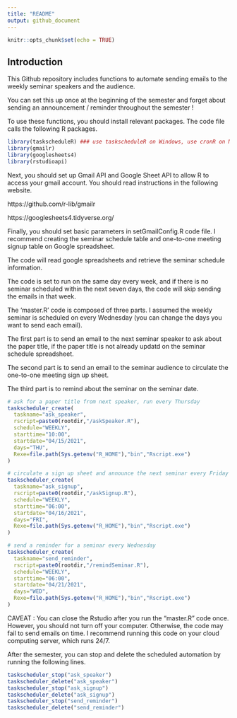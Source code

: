 ```yaml
---
title: "README"
output: github_document
---
```


```r
knitr::opts_chunk$set(echo = TRUE)
```

## Introduction

This Github repository includes functions to automate sending emails to the weekly seminar speakers and the audience. 

You can set this up once at the beginning of the semester and forget about sending an announcement / reminder throughout the semester !


To use these functions, you should install relevant packages. The code file calls the following R packages.

```r
library(taskscheduleR) ### use taskscheduleR on Windows, use cronR on Mac
library(gmailr)
library(googlesheets4)
library(rstudioapi)
```

Next, you should set up Gmail API and Google Sheet API to allow R to access your gmail account. You should read instructions in the following website. 

https://github.com/r-lib/gmailr

https://googlesheets4.tidyverse.org/

Finally, you should set basic parameters in setGmailConfig.R code file.
I recommend creating the seminar schedule table and one-to-one meeting signup table on Google spreadsheet.

The code will read google spreadsheets and retrieve the seminar schedule information.

The code is set to run on the same day every week, and if there is no seminar scheduled within the next seven days, the code will skip sending the emails in that week.

The 'master.R' code is composed of three parts. I assumed the weekly seminar is scheduled on every Wednesday (you can change the days you want to send each email).

The first part is to send an email to the next seminar speaker to ask about the paper title, if the paper title is not already updatd on the seminar schedule spreadsheet.

The second part is to send an email to the seminar audience to circulate the one-to-one meeting sign up sheet.

The third part is to remind about the seminar on the seminar date.

```r

# ask for a paper title from next speaker, run every Thursday
taskscheduler_create(
  taskname="ask_speaker",
  rscript=paste0(rootdir,"/askSpeaker.R"),
  schedule="WEEKLY",
  starttime="10:00",
  startdate="04/15/2021",
  days="THU",
  Rexe=file.path(Sys.getenv("R_HOME"),"bin","Rscript.exe")
)

# circulate a sign up sheet and announce the next seminar every Friday
taskscheduler_create(
  taskname="ask_signup",
  rscript=paste0(rootdir,"/askSignup.R"),
  schedule="WEEKLY",
  starttime="06:00",
  startdate="04/16/2021",
  days="FRI",
  Rexe=file.path(Sys.getenv("R_HOME"),"bin","Rscript.exe")
)

# send a reminder for a seminar every Wednesday
taskscheduler_create(
  taskname="send_reminder",
  rscript=paste0(rootdir,"/remindSeminar.R"),
  schedule="WEEKLY",
  starttime="06:00",
  startdate="04/21/2021",
  days="WED",
  Rexe=file.path(Sys.getenv("R_HOME"),"bin","Rscript.exe")
)

```


CAVEAT : You can close the Rstudio after you run the "master.R" code once. However, you should not turn off your computer. Otherwise, the code may fail to send emails on time. I recommend running this code on your cloud computing server, which runs 24/7.

After the semester, you can stop and delete the scheduled automation by running the following lines.

```r
taskscheduler_stop("ask_speaker")
taskscheduler_delete("ask_speaker")
taskscheduler_stop("ask_signup")
taskscheduler_delete("ask_signup")
taskscheduler_stop("send_reminder")
taskscheduler_delete("send_reminder")

```

